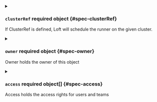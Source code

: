 

<PartialDisplayName />


<PartialDescription />



<details className="config-field" data-expandable="true">
<summary>

### `clusterRef` <span className="config-field-required" data-required="false">required</span> <span className="config-field-type">object</span> <span className="config-field-default"></span> <span className="config-field-enum"></span> {#spec-clusterRef}

If ClusterRef is defined, Loft will schedule the runner on the given
cluster.

</summary>

<PartialClusterRefreference />


</details>



<details className="config-field" data-expandable="true">
<summary>

### `owner` <span className="config-field-required" data-required="false">required</span> <span className="config-field-type">object</span> <span className="config-field-default"></span> <span className="config-field-enum"></span> {#spec-owner}

Owner holds the owner of this object

</summary>

<PartialOwnerreference />


</details>


<PartialUnusable />



<details className="config-field" data-expandable="true">
<summary>

### `access` <span className="config-field-required" data-required="false">required</span> <span className="config-field-type">object[]</span> <span className="config-field-default"></span> <span className="config-field-enum"></span> {#spec-access}

Access holds the access rights for users and teams

</summary>

<PartialAccessreference />


</details>
